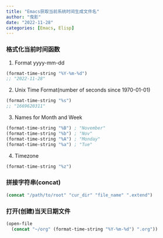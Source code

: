 ```yaml
---
title: "Emacs获取当前系统时间生成文件名"
author: "曳影"
date: "2022-11-28"
categories: [Emacs, Elisp]
---
```


### 格式化当前时间函数

1. Format yyyy-mm-dd
```clojure
(format-time-string "%Y-%m-%d")
;; "2022-11-28"
```

2. Unix Time Format(number of seconds since 1970-01-01)
```clojure
(format-time-string "%s")
;; "1669620311"
```

3. Names for Month and Week
```clojure
(format-time-string "%B") ; "November"
(format-time-string "%b") ; "Nov"
(format-time-string "%A") ; "Monday"
(format-time-string "%a") ; "Tue"
```

4. Timezone
```clojure
(format-time-string "%z")
```

### 拼接字符串(concat)

```clojure
(concat "/path/to/root" "cur_dir" "file_name" ".extend")
```

### 打开(创建)当天日期文件

```clojure
(open-file
  (concat "~/org" (format-time-string "%Y-%m-%d") ".org"))
```
